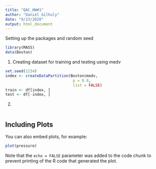 ```yaml
---
title: "QAC_HW#1"
author: "Daniel Gilhuly"
date: "9/23/2020"
output: html_document
---
```

Setting up the packages and random seed

```r
library(MASS)
data(Boston)
```

(1) Creating dataset for training and testing using medv
```r
set.seed(1234)
index <- createDataPartition(Boston$medv,
                              p = 0.8,
                              list = FALSE)
train <- df[index, ]
test <- df[-index, ]

```

(2)
```r


```
## Including Plots

You can also embed plots, for example:

```r
plot(pressure)
```

Note that the `echo = FALSE` parameter was added to the code chunk to prevent printing of the R code that generated the plot.
